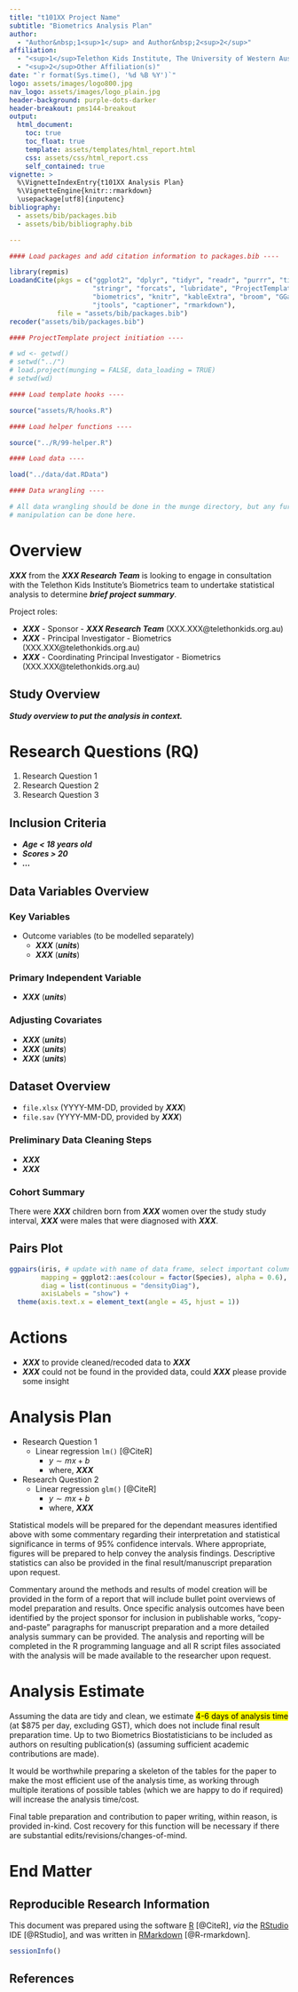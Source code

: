 ```yaml
---
title: "t101XX Project Name"
subtitle: "Biometrics Analysis Plan"
author:
  - "Author&nbsp;1<sup>1</sup> and Author&nbsp;2<sup>2</sup>"
affiliation:
  - "<sup>1</sup>Telethon Kids Institute, The University of Western Australia, Perth, Western Australia, Australia"
  - "<sup>2</sup>Other Affiliation(s)"
date: "`r format(Sys.time(), '%d %B %Y')`"
logo: assets/images/logo800.jpg
nav_logo: assets/images/logo_plain.jpg
header-background: purple-dots-darker
header-breakout: pms144-breakout
output:
  html_document:
    toc: true
    toc_float: true
    template: assets/templates/html_report.html
    css: assets/css/html_report.css
    self_contained: true
vignette: >
  %\VignetteIndexEntry{t101XX Analysis Plan}
  %\VignetteEngine{knitr::rmarkdown}
  \usepackage[utf8]{inputenc}
bibliography:
  - assets/bib/packages.bib
  - assets/bib/bibliography.bib

---
```


```r
#### Load packages and add citation information to packages.bib ----

library(repmis)
LoadandCite(pkgs = c("ggplot2", "dplyr", "tidyr", "readr", "purrr", "tibble",
                     "stringr", "forcats", "lubridate", "ProjectTemplate", "repmis",
                     "biometrics", "knitr", "kableExtra", "broom", "GGally",
                     "jtools", "captioner", "rmarkdown"),
            file = "assets/bib/packages.bib")
recoder("assets/bib/packages.bib")

#### ProjectTemplate project initiation ----

# wd <- getwd()
# setwd("../")
# load.project(munging = FALSE, data_loading = TRUE)
# setwd(wd)

#### Load template hooks ----

source("assets/R/hooks.R")

#### Load helper functions ----

source("../R/99-helper.R")

#### Load data ----

load("../data/dat.RData")

#### Data wrangling ----

# All data wrangling should be done in the munge directory, but any further data
# manipulation can be done here.

```

# Overview

***XXX*** from the ***XXX Research Team*** is looking to engage in consultation with the Telethon Kids Institute's Biometrics team to undertake statistical analysis to determine ***brief project summary***.

Project roles:

* ***XXX*** - Sponsor - ***XXX Research Team*** (XXX.XXX@telethonkids.org.au)
* ***XXX*** - Principal Investigator - Biometrics (XXX.XXX@telethonkids.org.au)
* ***XXX*** - Coordinating Principal Investigator - Biometrics (XXX.XXX@telethonkids.org.au)

## Study Overview

***Study overview to put the analysis in context.***

# Research Questions (RQ)

1. Research Question 1
2. Research Question 2
3. Research Question 3

## Inclusion Criteria

* ***Age < 18 years old***
* ***Scores > 20***
* ***...***

## Data Variables Overview

### Key Variables

* Outcome variables (to be modelled separately)
  - ***XXX*** (***units***)
  - ***XXX*** (***units***)
   
### Primary Independent Variable

* ***XXX*** (***units***)

### Adjusting Covariates

* ***XXX*** (***units***)
* ***XXX*** (***units***)
* ***XXX*** (***units***)

## Dataset Overview

* `file.xlsx` (YYYY-MM-DD, provided by ***XXX***)
* `file.sav` (YYYY-MM-DD, provided by ***XXX***)

### Preliminary Data Cleaning Steps

* ***XXX***
* ***XXX***

### Cohort Summary

There were ***XXX*** children born from ***XXX*** women over the study study interval, ***XXX*** were males that were diagnosed with ***XXX***.

## Pairs Plot
 
```r
ggpairs(iris, # update with name of data frame, select important columns
        mapping = ggplot2::aes(colour = factor(Species), alpha = 0.6),
        diag = list(continuous = "densityDiag"),
        axisLabels = "show") +
  theme(axis.text.x = element_text(angle = 45, hjust = 1))

```

# Actions

* ***XXX*** to provide cleaned/recoded data to ***XXX***
* ***XXX*** could not be found in the provided data, could ***XXX*** please provide some insight

# Analysis Plan

* Research Question 1
    - Linear regression `lm()` [@CiteR]
        + $y \sim mx + b$
        + where, ***XXX***
* Research Question 2
    - Linear regression `glm()` [@CiteR]
        + $y \sim mx + b$
        + where, ***XXX***

Statistical models will be prepared for the dependant measures identified above with some commentary regarding their interpretation and statistical significance in terms of 95% confidence intervals. Where appropriate, figures will be prepared to help convey the analysis findings. Descriptive statistics can also be provided in the final result/manuscript preparation upon request.

Commentary around the methods and results of model creation will be provided in the form of a report that will include bullet point overviews of model preparation and results. Once specific analysis outcomes have been identified by the project sponsor for inclusion in publishable works, "copy-and-paste" paragraphs for manuscript preparation and a more detailed analysis summary can be provided. The analysis and reporting will be completed in the R programming language and all R script files associated with the analysis will be made available to the researcher upon request.

# Analysis Estimate

Assuming the data are tidy and clean, we estimate <mark>4-6 days of analysis time</mark> (at $875 per day, excluding GST), which does not include final result preparation time. Up to two Biometrics Biostatisticians to be included as authors on resulting publication(s) (assuming sufficient academic contributions are made).

It would be worthwhile preparing a skeleton of the tables for the paper to make the most efficient use of the analysis time, as working through multiple iterations of possible tables (which we are happy to do if required) will increase the analysis time/cost.

Final table preparation and contribution to paper writing, within reason, is provided in-kind. Cost recovery for this function will be necessary if there are substantial edits/revisions/changes-of-mind.

# End Matter

## Reproducible Research Information

This document was prepared using the software [R](https://www.r-project.org/) [@CiteR], *via* the [RStudio](https://www.rstudio.com/) IDE [@RStudio], and was written in [RMarkdown](https://rmarkdown.rstudio.com/) [@R-rmarkdown].

```r
sessionInfo()

```

## References
